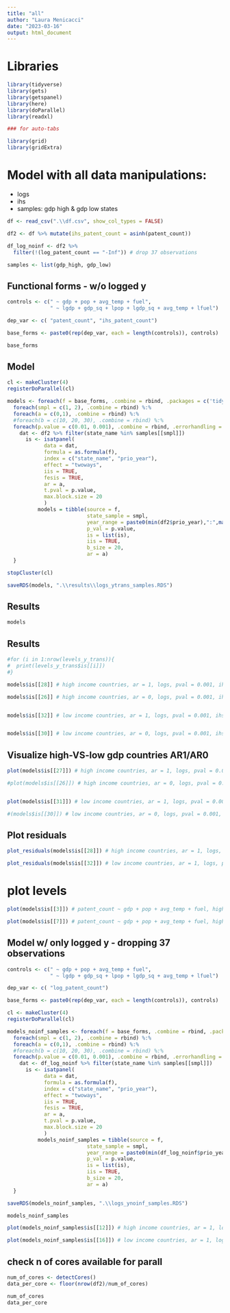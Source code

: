 ```yaml
---
title: "all"
author: "Laura Menicacci"
date: "2023-03-16"
output: html_document
---
```

# Libraries
```r
library(tidyverse)
library(gets)
library(getspanel)
library(here)
library(doParallel)
library(readxl)

### for auto-tabs

library(grid)
library(gridExtra)
```

# Model with all data manipulations:
- logs
- ihs
- samples: gdp high & gdp low states
```r

df <- read_csv(".\\df.csv", show_col_types = FALSE)

df2 <- df %>% mutate(ihs_patent_count = asinh(patent_count))

df_log_noinf <- df2 %>% 
  filter(!(log_patent_count == "-Inf")) # drop 37 observations

samples <- list(gdp_high, gdp_low)

```


## Functional forms - w/o logged y 
```r
controls <- c(" ~ gdp + pop + avg_temp + fuel", 
              " ~ lgdp + gdp_sq + lpop + lgdp_sq + avg_temp + lfuel") 

dep_var <- c( "patent_count", "ihs_patent_count") 

base_forms <- paste0(rep(dep_var, each = length(controls)), controls)

base_forms

```


## Model 
```r

cl <- makeCluster(4)
registerDoParallel(cl)

models <- foreach(f = base_forms, .combine = rbind, .packages = c('tidyverse', 'getspanel')) %:%
  foreach(smpl = c(1, 2), .combine = rbind) %:%
  foreach(a = c(0,1), .combine = rbind) %:%
  #foreach(b = c(10, 20, 30), .combine = rbind) %:%
  foreach(p.value = c(0.01, 0.001), .combine = rbind, .errorhandling = "remove") %dopar% {
    dat <- df2 %>% filter(state_name %in% samples[[smpl]])
      is <- isatpanel(
            data = dat,
            formula = as.formula(f),
            index = c("state_name", "prio_year"),
            effect = "twoways",
            iis = TRUE,
            fesis = TRUE,
            ar = a,
            t.pval = p.value,
            max.block.size = 20
            )
          models = tibble(source = f, 
                          state_sample = smpl,
                          year_range = paste0(min(df2$prio_year),":",max(df2$prio_year)), 
                          p_val = p.value, 
                          is = list(is),
                          iis = TRUE,
                          b_size = 20,
                          ar = a)
  }

stopCluster(cl)

saveRDS(models, ".\\results\\logs_ytrans_samples.RDS")

```

## Results
```r

models

```

## Results
```r
#for (i in 1:nrow(levels_y_trans)){
#  print(levels_y_trans$is[[i]])
#}

models$is[[28]] # high income countries, ar = 1, logs, pval = 0.001, ihs y

models$is[[26]] # high income countries, ar = 0, logs, pval = 0.001, ihs y


models$is[[32]] # low income countries, ar = 1, logs, pval = 0.001, ihs y


models$is[[30]] # low income countries, ar = 0, logs, pval = 0.001, ihs y

```



## Visualize high-VS-low gdp countries AR1/AR0
```r
plot(models$is[[27]]) # high income countries, ar = 1, logs, pval = 0.001, ihs y

#plot(models$is[[26]]) # high income countries, ar = 0, logs, pval = 0.001, ihs y


plot(models$is[[31]]) # low income countries, ar = 1, logs, pval = 0.001, ihs y

#(models$is[[30]]) # low income countries, ar = 0, logs, pval = 0.001, ihs y

```
## Plot residuals
```r
plot_residuals(models$is[[28]]) # high income countries, ar = 1, logs, pval = 0.001, ihs y

plot_residuals(models$is[[32]]) # low income countries, ar = 1, logs, pval = 0.001, ihs y
```
# plot levels
```r
plot(models$is[[3]]) # patent_count ~ gdp + pop + avg_temp + fuel, high incomw, pval = 0.010, ar=1

plot(models$is[[7]]) # patent_count ~ gdp + pop + avg_temp + fuel, high incomw, pval = 0.010, ar=1
```


## Model w/ only logged y - dropping 37 observations
```r

controls <- c(" ~ gdp + pop + avg_temp + fuel", 
              " ~ lgdp + gdp_sq + lpop + lgdp_sq + avg_temp + lfuel") 

dep_var <- c( "log_patent_count") 

base_forms <- paste0(rep(dep_var, each = length(controls)), controls)

cl <- makeCluster(4)
registerDoParallel(cl)

models_noinf_samples <- foreach(f = base_forms, .combine = rbind, .packages = c('tidyverse', 'getspanel')) %:%
  foreach(smpl = c(1, 2), .combine = rbind) %:%
  foreach(a = c(0,1), .combine = rbind) %:%
  #foreach(b = c(10, 20, 30), .combine = rbind) %:%
  foreach(p.value = c(0.01, 0.001), .combine = rbind, .errorhandling = "remove") %dopar% {
    dat <- df_log_noinf %>% filter(state_name %in% samples[[smpl]])
      is <- isatpanel(
            data = dat,
            formula = as.formula(f),
            index = c("state_name", "prio_year"),
            effect = "twoways",
            iis = TRUE,
            fesis = TRUE,
            ar = a,
            t.pval = p.value,
            max.block.size = 20
            )
          models_noinf_samples = tibble(source = f, 
                          state_sample = smpl,      
                          year_range = paste0(min(df_log_noinf$prio_year),":",max(df_log_noinf$prio_year)), 
                          p_val = p.value, 
                          is = list(is),
                          iis = TRUE,
                          b_size = 20,
                          ar = a)
  }

saveRDS(models_noinf_samples, ".\\logs_ynoinf_samples.RDS")

```

```r

models_noinf_samples

```
```r
plot(models_noinf_samples$is[[12]]) # high income countries, ar = 1, logs, pval = 0.001, logged y

plot(models_noinf_samples$is[[16]]) # low income countries, ar = 1, logs, pval = 0.001, logged y
```
## check n of cores available for parall 
```r
num_of_cores <- detectCores()
data_per_core <- floor(nrow(df2)/num_of_cores)

num_of_cores
data_per_core
```
